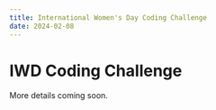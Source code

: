 ```yaml
---
title: International Women's Day Coding Challenge
date: 2024-02-08
---
```


# IWD Coding Challenge

More details coming soon.